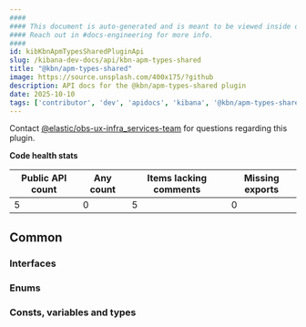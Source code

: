 ```yaml
---
####
#### This document is auto-generated and is meant to be viewed inside our experimental, new docs system.
#### Reach out in #docs-engineering for more info.
####
id: kibKbnApmTypesSharedPluginApi
slug: /kibana-dev-docs/api/kbn-apm-types-shared
title: "@kbn/apm-types-shared"
image: https://source.unsplash.com/400x175/?github
description: API docs for the @kbn/apm-types-shared plugin
date: 2025-10-10
tags: ['contributor', 'dev', 'apidocs', 'kibana', '@kbn/apm-types-shared']
---
```




Contact [@elastic/obs-ux-infra_services-team](https://github.com/orgs/elastic/teams/obs-ux-infra_services-team) for questions regarding this plugin.

**Code health stats**

| Public API count  | Any count | Items lacking comments | Missing exports |
|-------------------|-----------|------------------------|-----------------|
| 5 | 0 | 5 | 0 |

## Common

### Interfaces
<DocDefinitionList data={kbnApmTypesSharedObj.common.interfaces}/>

### Enums
<DocDefinitionList data={kbnApmTypesSharedObj.common.enums}/>

### Consts, variables and types
<DocDefinitionList data={kbnApmTypesSharedObj.common.misc}/>

